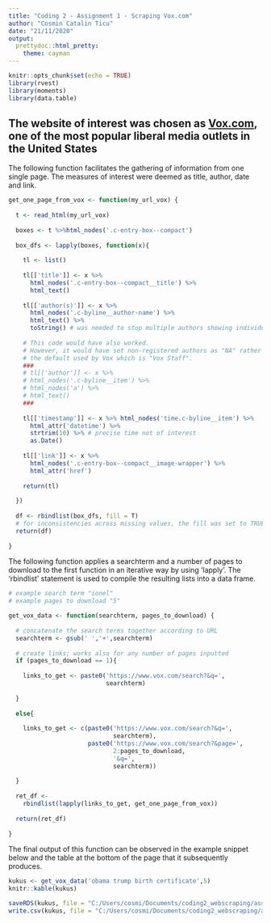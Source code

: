 ```yaml
---
title: "Coding 2 - Assignment 1 - Scraping Vox.com"
author: "Cosmin Catalin Ticu"
date: "21/11/2020"
output:   
  prettydoc::html_pretty:
    theme: cayman
---
```


```r
knitr::opts_chunk$set(echo = TRUE)
library(rvest)
library(moments)
library(data.table)
```

## The website of interest was chosen as [Vox.com](https://www.vox.com), one of the most popular liberal media outlets in the United States

The following function facilitates the gathering of information from one single page. The measures of interest were deemed as title, author, date and link.

```r
get_one_page_from_vox <- function(my_url_vox) {
  
  t <- read_html(my_url_vox)
  
  boxes <- t %>%html_nodes('.c-entry-box--compact')
  
  box_dfs <- lapply(boxes, function(x){
    
    tl <- list()
    
    tl[['title']] <- x %>% 
      html_nodes('.c-entry-box--compact__title') %>% 
      html_text()
    
    tl[['author(s)']] <- x %>% 
      html_nodes('.c-byline__author-name') %>% 
      html_text() %>% 
      toString() # was needed to stop multiple authors showing individually in the list
    
    # This code would have also worked.
    # However, it would have set non-registered authors as "NA" rather than
    # the default used by Vox which is "Vox Staff".
    ###
    # tl[['author']] <- x %>% 
    # html_nodes('.c-byline__item') %>% 
    # html_nodes('a') %>% 
    # html_text()
    ###
    
    tl[['timestamp']] <- x %>% html_nodes('time.c-byline__item') %>% 
      html_attr('datetime') %>% 
      strtrim(10) %>% # precise time not of interest
      as.Date()
    
    tl[['link']] <- x %>% 
      html_nodes('.c-entry-box--compact__image-wrapper') %>% 
      html_attr('href')
    
    return(tl)
    
  })
  
  df <- rbindlist(box_dfs, fill = T) 
  # for inconsistencies across missing values, the fill was set to TRUE
  return(df)
  
}
```

The following function applies a searchterm and a number of pages to download to the first function in an iterative way by using 'lapply'. The 'rbindlist' statement is used to compile the resulting lists into a data frame.

```r
# example search term "ionel"
# example pages to download "5"

get_vox_data <- function(searchterm, pages_to_download) {
  
  # concatenate the search terms together according to URL
  searchterm <- gsub(' ','+',searchterm)
  
  # create links; works also for any number of pages inputted
  if (pages_to_download == 1){
  
    links_to_get <- paste0('https://www.vox.com/search?&q=',
                           searchterm)
    
  }
  
  else{
    
    links_to_get <- c(paste0('https://www.vox.com/search?&q=',
                             searchterm),
                      paste0('https://www.vox.com/search?&page=',
                             2:pages_to_download,
                             '&q=',
                             searchterm))
    
  }
  
  ret_df <- 
    rbindlist(lapply(links_to_get, get_one_page_from_vox))
  
  return(ret_df)
  
}
```

The final output of this function can be observed in the example snippet below and the table at the bottom of the page that it subsequently produces.

```r
kukus <- get_vox_data('obama trump birth certificate',5) 
knitr::kable(kukus)
```

```r
saveRDS(kukus, file = "C:/Users/cosmi/Documents/coding2_webscraping/assignment1/exported_scraped_data.rds")
write.csv(kukus, file = "C:/Users/cosmi/Documents/coding2_webscraping/assignment1/exported_scraped_data.csv")
```

